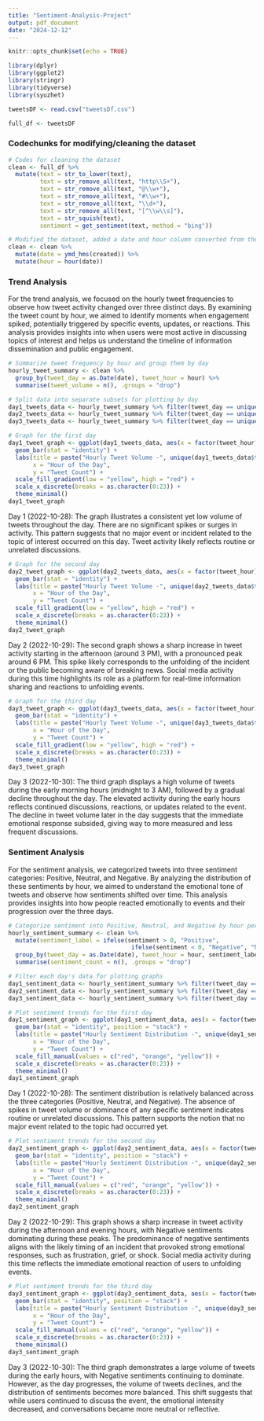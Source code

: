 ```yaml
---
title: "Sentiment-Analysis-Project"
output: pdf_document
date: "2024-12-12"
---
```


```r
knitr::opts_chunk$set(echo = TRUE)
```

```r
library(dplyr)
library(ggplot2)
library(stringr)
library(tidyverse)
library(syuzhet)

tweetsDF <- read.csv("tweetsDf.csv")

full_df <- tweetsDF
```

### Codechunks for modifying/cleaning the dataset ###
```r
# Codes for cleaning the dataset
clean <- full_df %>%
  mutate(text = str_to_lower(text),                     
         text = str_remove_all(text, "http\\S+"),       
         text = str_remove_all(text, "@\\w+"),          
         text = str_remove_all(text, "#\\w+"),          
         text = str_remove_all(text, "\\d+"),           
         text = str_remove_all(text, "[^\\w\\s]"),     
         text = str_squish(text),                      
         sentiment = get_sentiment(text, method = "bing")) 

# Modified the dataset, added a date and hour column converted from the "created" column of tweetsDF
clean <- clean %>%
  mutate(date = ymd_hms(created)) %>%  
  mutate(hour = hour(date))           

```
### Trend Analysis ###

For the trend analysis, we focused on the hourly tweet frequencies to observe how tweet activity changed over three distinct days. By examining the tweet count by hour, we aimed to identify moments when engagement spiked, potentially triggered by specific events, updates, or reactions. This analysis provides insights into when users were most active in discussing topics of interest and helps us understand the timeline of information dissemination and public engagement.


```r
# Summarize tweet frequency by hour and group them by day
hourly_tweet_summary <- clean %>%
  group_by(tweet_day = as.Date(date), tweet_hour = hour) %>%
  summarise(tweet_volume = n(), .groups = "drop")

# Split data into separate subsets for plotting by day
day1_tweets_data <- hourly_tweet_summary %>% filter(tweet_day == unique(tweet_day)[1])
day2_tweets_data <- hourly_tweet_summary %>% filter(tweet_day == unique(tweet_day)[2])
day3_tweets_data <- hourly_tweet_summary %>% filter(tweet_day == unique(tweet_day)[3])

```
```r
# Graph for the first day
day1_tweet_graph <- ggplot(day1_tweets_data, aes(x = factor(tweet_hour), y = tweet_volume, fill = tweet_volume)) +
  geom_bar(stat = "identity") +
  labs(title = paste("Hourly Tweet Volume -", unique(day1_tweets_data$tweet_day)),
       x = "Hour of the Day",
       y = "Tweet Count") +
  scale_fill_gradient(low = "yellow", high = "red") +
  scale_x_discrete(breaks = as.character(0:23)) +
  theme_minimal() 
day1_tweet_graph
```
Day 1 (2022-10-28):
The graph illustrates a consistent yet low volume of tweets throughout the day. There are no significant spikes or surges in activity. This pattern suggests that no major event or incident related to the topic of interest occurred on this day. Tweet activity likely reflects routine or unrelated discussions.

```r
# Graph for the second day
day2_tweet_graph <- ggplot(day2_tweets_data, aes(x = factor(tweet_hour), y = tweet_volume, fill = tweet_volume)) +
  geom_bar(stat = "identity") +
  labs(title = paste("Hourly Tweet Volume -", unique(day2_tweets_data$tweet_day)),
       x = "Hour of the Day",
       y = "Tweet Count") +
  scale_fill_gradient(low = "yellow", high = "red") +
  scale_x_discrete(breaks = as.character(0:23)) +
  theme_minimal() 
day2_tweet_graph
```
Day 2 (2022-10-29):
The second graph shows a sharp increase in tweet activity starting in the afternoon (around 3 PM), with a pronounced peak around 6 PM. This spike likely corresponds to the unfolding of the incident or the public becoming aware of breaking news. Social media activity during this time highlights its role as a platform for real-time information sharing and reactions to unfolding events.

```r
# Graph for the third day
day3_tweet_graph <- ggplot(day3_tweets_data, aes(x = factor(tweet_hour), y = tweet_volume, fill = tweet_volume)) +
  geom_bar(stat = "identity") +
  labs(title = paste("Hourly Tweet Volume -", unique(day3_tweets_data$tweet_day)),
       x = "Hour of the Day",
       y = "Tweet Count") +
  scale_fill_gradient(low = "yellow", high = "red") +
  scale_x_discrete(breaks = as.character(0:23)) +
  theme_minimal()
day3_tweet_graph
```
Day 3 (2022-10-30):
The third graph displays a high volume of tweets during the early morning hours (midnight to 3 AM), followed by a gradual decline throughout the day. The elevated activity during the early hours reflects continued discussions, reactions, or updates related to the event. The decline in tweet volume later in the day suggests that the immediate emotional response subsided, giving way to more measured and less frequent discussions.

### Sentiment Analysis ###

For the sentiment analysis, we categorized tweets into three sentiment categories: Positive, Neutral, and Negative. By analyzing the distribution of these sentiments by hour, we aimed to understand the emotional tone of tweets and observe how sentiments shifted over time. This analysis provides insights into how people reacted emotionally to events and their progression over the three days.

```r
# Categorize sentiment into Positive, Neutral, and Negative by hour per day
hourly_sentiment_summary <- clean %>%
  mutate(sentiment_label = ifelse(sentiment > 0, "Positive",
                                   ifelse(sentiment < 0, "Negative", "Neutral"))) %>%
  group_by(tweet_day = as.Date(date), tweet_hour = hour, sentiment_label) %>%
  summarise(sentiment_count = n(), .groups = "drop")

# Filter each day's data for plotting graphs
day1_sentiment_data <- hourly_sentiment_summary %>% filter(tweet_day == unique(tweet_day)[1])
day2_sentiment_data <- hourly_sentiment_summary %>% filter(tweet_day == unique(tweet_day)[2])
day3_sentiment_data <- hourly_sentiment_summary %>% filter(tweet_day == unique(tweet_day)[3])
```

```r
# Plot sentiment trends for the first day
day1_sentiment_graph <- ggplot(day1_sentiment_data, aes(x = factor(tweet_hour), y = sentiment_count, fill = sentiment_label)) +
  geom_bar(stat = "identity", position = "stack") +
  labs(title = paste("Hourly Sentiment Distribution -", unique(day1_sentiment_data$tweet_day)),
       x = "Hour of the Day",
       y = "Tweet Count") +
  scale_fill_manual(values = c("red", "orange", "yellow")) +
  scale_x_discrete(breaks = as.character(0:23)) +
  theme_minimal()
day1_sentiment_graph
```
Day 1 (2022-10-28):
The sentiment distribution is relatively balanced across the three categories (Positive, Neutral, and Negative). The absence of spikes in tweet volume or dominance of any specific sentiment indicates routine or unrelated discussions. This pattern supports the notion that no major event related to the topic had occurred yet.

```r
# Plot sentiment trends for the second day
day2_sentiment_graph <- ggplot(day2_sentiment_data, aes(x = factor(tweet_hour), y = sentiment_count, fill = sentiment_label)) +
  geom_bar(stat = "identity", position = "stack") +
  labs(title = paste("Hourly Sentiment Distribution -", unique(day2_sentiment_data$tweet_day)),
       x = "Hour of the Day",
       y = "Tweet Count") +
  scale_fill_manual(values = c("red", "orange", "yellow")) +
  scale_x_discrete(breaks = as.character(0:23)) +
  theme_minimal()
day2_sentiment_graph
```
Day 2 (2022-10-29):
This graph shows a sharp increase in tweet activity during the afternoon and evening hours, with Negative sentiments dominating during these peaks. The predominance of negative sentiments aligns with the likely timing of an incident that provoked strong emotional responses, such as frustration, grief, or shock. Social media activity during this time reflects the immediate emotional reaction of users to unfolding events.

```r
# Plot sentiment trends for the third day
day3_sentiment_graph <- ggplot(day3_sentiment_data, aes(x = factor(tweet_hour), y = sentiment_count, fill = sentiment_label)) +
  geom_bar(stat = "identity", position = "stack") +
  labs(title = paste("Hourly Sentiment Distribution -", unique(day3_sentiment_data$tweet_day)),
       x = "Hour of the Day",
       y = "Tweet Count") +
  scale_fill_manual(values = c("red", "orange", "yellow")) +
  scale_x_discrete(breaks = as.character(0:23)) +
  theme_minimal()
day3_sentiment_graph
```
Day 3 (2022-10-30):
The third graph demonstrates a large volume of tweets during the early hours, with Negative sentiments continuing to dominate. However, as the day progresses, the volume of tweets declines, and the distribution of sentiments becomes more balanced. This shift suggests that while users continued to discuss the event, the emotional intensity decreased, and conversations became more neutral or reflective.

